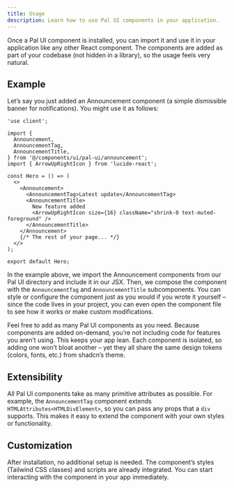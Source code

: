 ```yaml
---
title: Usage
description: Learn how to use Pal UI components in your application.
---
```


Once a Pal UI component is installed, you can import it and use it in your application like any other React component. The components are added as part of your codebase (not hidden in a library), so the usage feels very natural.

## Example

Let’s say you just added an Announcement component (a simple dismissible banner for notifications). You might use it as follows:

```tsx title="Hero.tsx"
'use client';

import {
  Announcement,
  AnnouncementTag,
  AnnouncementTitle,
} from '@/components/ui/pal-ui/announcement';
import { ArrowUpRightIcon } from 'lucide-react';

const Hero = () => (
  <>
    <Announcement>
      <AnnouncementTag>Latest update</AnnouncementTag>
      <AnnouncementTitle>
        New feature added
        <ArrowUpRightIcon size={16} className="shrink-0 text-muted-foreground" />
      </AnnouncementTitle>
    </Announcement>
    {/* The rest of your page... */}
  </>
);

export default Hero;
```

In the example above, we import the Announcement components from our Pal UI directory and include it in our JSX. Then, we compose the component with the `AnnouncementTag` and `AnnouncementTitle` subcomponents. You can style or configure the component just as you would if you wrote it yourself – since the code lives in your project, you can even open the component file to see how it works or make custom modifications.

Feel free to add as many Pal UI components as you need. Because components are added on-demand, you’re not including code for features you aren’t using. This keeps your app lean. Each component is isolated, so adding one won’t bloat another – yet they all share the same design tokens (colors, fonts, etc.) from shadcn’s theme.

## Extensibility

All Pal UI components take as many primitive attributes as possible. For example, the `AnnouncementTag` component extends `HTMLAttributes<HTMLDivElement>`, so you can pass any props that a `div` supports. This makes it easy to extend the component with your own styles or functionality.

## Customization

After installation, no additional setup is needed. The component’s styles (Tailwind CSS classes) and scripts are already integrated. You can start interacting with the component in your app immediately.